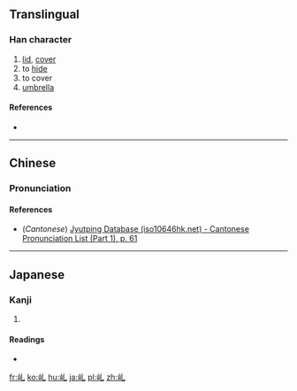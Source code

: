 ==Translingual==

===Han character===
{{Han char|rn=46|rad=山|as=01|sn=4|four=|canj=山山 (UU), XXX山日 (XXXUA)|ids=⿰山乚}}

# [[lid]], [[cover]]
# to [[hide]]
# to cover
# [[umbrella]]

====References====
* {{Han ref|kx=0307.021|dkj=00175|hdz=10760.010|uh=4E62|ud=20066}}

----

==Chinese==
{{zh-forms}}

===Pronunciation===
{{zh-pron
|m=gài
|c=goi3
|mc=
|oc=
|ma=
|cat=n,v
}}

====References====
*(''Cantonese'') [http://www.iso10646hk.net/jp/document/download.jsp Jyutping Database (iso10646hk.net) - Cantonese Pronunciation List (Part 1), p. 61]

----

==Japanese==

===Kanji===
{{ja-kanji|grade=|rs=山01}}

# {{defn|lang=ja|sort=山01}}

====Readings====
* {{ja-readings|on=[[がい]] (gai)|kun=[[かさ]] (kasa), [[ふた]] (futa), [[おおう]] (oou)}}

[[fr:乢]]
[[ko:乢]]
[[hu:乢]]
[[ja:乢]]
[[pl:乢]]
[[zh:乢]]